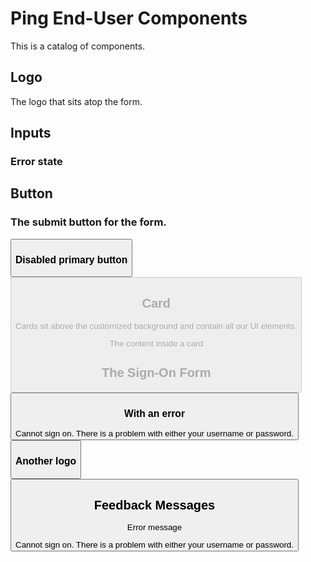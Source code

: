 
# Ping End-User Components

This is a catalog of components.

## Logo

The logo that sits atop the form.

<ComponentDemo>
    <Logo src="demo/assets/ping-logo.svg"/>
</ComponentDemo>

## Inputs

<ComponentDemo>
    <TextInput id="username"/>
</ComponentDemo>

### Error state
<ComponentDemo>
    <TextInput id="username" error/>
</ComponentDemo>

<ComponentDemo>
    <FloatLabelTextInput label="Username" id="username"/>
</ComponentDemo>

<ComponentDemo>
    <FloatLabelPasswordInput label="Password" id="password"/>
</ComponentDemo>

## Button

### The submit button for the form.
<ComponentDemo>
    <Button label="push it" primary/>
</ComponentDemo>

### Disabled primary button
<ComponentDemo>
    <Button label="push it" primary disabled/>
</ComponentDemo>

## Card

Cards sit above the customized background and contain all our UI elements.

<ComponentDemo>
    <Card>The content inside a card</Card>
</ComponentDemo>

## The Sign-On Form

<ComponentDemo>
    <Card>
        <Stack header={true}>
            <Logo src="demo/assets/ping-logo.svg"/>
            <FloatLabelTextInput label="Username" id="username"/>
            <FloatLabelPasswordInput label="Password" id="password"/>
            <div><Checkbox label="Remember me"/></div>
            <Button label="Sign On" primary/>
        </Stack>
    </Card>
</ComponentDemo>

### With an error
<ComponentDemo>
    <Card>
        <Stack header={true}>
            <Logo src="demo/assets/ping-logo.svg"/>
            <Feedback type="error">Cannot sign on. There is a problem with either your username or password.</Feedback>
            <FloatLabelTextInput label="Username" id="username"/>
            <FloatLabelPasswordInput label="Password" id="password"/>
            <div><Checkbox label="Remember me"/></div>
            <Button label="Sign On" primary/>
        </Stack>
    </Card>
</ComponentDemo>

### Another logo
<ComponentDemo>
    <Card>
        <Stack header={true}>
            <Logo src="demo/assets/jj-logo.png"/>
            <FloatLabelTextInput label="Username" id="username"/>
            <FloatLabelPasswordInput label="Password" id="password"/>
            <div><Checkbox label="Remember me"/></div>
            <Button label="Sign On" primary/>
        </Stack>
    </Card>
</ComponentDemo>

## Feedback Messages

Error message

<ComponentDemo>
    <Feedback type="error">Cannot sign on. There is a problem with either your username or password.</Feedback>
</ComponentDemo>
